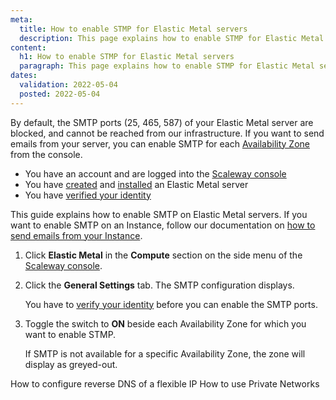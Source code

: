 ```yaml
---
meta:
  title: How to enable STMP for Elastic Metal servers
  description: This page explains how to enable STMP for Elastic Metal servers
content:
  h1: How to enable STMP for Elastic Metal servers
  paragraph: This page explains how to enable STMP for Elastic Metal servers
dates:
  validation: 2022-05-04
  posted: 2022-05-04
---
```


By default, the SMTP ports (25, 465, 587) of your Elastic Metal server are blocked, and cannot be reached from our infrastructure. 
If you want to send emails from your server, you can enable SMTP for each [Availability Zone](/compute/elastic-metal/concepts/#availability-zone) from the console.

<Message type="requirement">

- You have an account and are logged into the [Scaleway console](https://console.scaleway.com) 
- You have [created](/compute/elastic-metal/how-to/create-server) and [installed](/compute/elastic-metal/how-to/install-server) an Elastic Metal server
- You have [verified your identity](/console/my-account/how-to/verify-identity)

</Message>

<Message type="tip"> 

This guide explains how to enable SMTP on Elastic Metal servers. If you want to enable SMTP on an Instance, follow our documentation on [how to send emails from your Instance](compute/instances/how-to/send-emails-from-your-instance).

</Message>


1. Click **Elastic Metal** in the **Compute** section on the side menu of the [Scaleway console](https://console.scaleway.com).

2. Click the **General Settings** tab. The SMTP configuration displays.

    <Message type="important">

    You have to [verify your identity](/console/my-account/how-to/verify-identity) before you can enable the SMTP ports.

    </Message>

3. Toggle the switch to **ON** beside each Availability Zone for which you want to enable STMP.

    <Lightbox src="scaleway-enable-smtp.webp" alt="" />

    <Message type="note">

    If SMTP is not available for a specific Availability Zone, the zone will display as greyed-out. 

    </Message>

<Navigation title="See Also">
  <PreviousButton to="/compute/elastic-metal/how-to/configure-reverse-dns-flexible-ip/">How to configure reverse DNS of a flexible IP</PreviousButton>
  <NextButton to="/compute/elastic-metal/how-to/use-private-networks/">How to use Private Networks</NextButton>
</Navigation>

